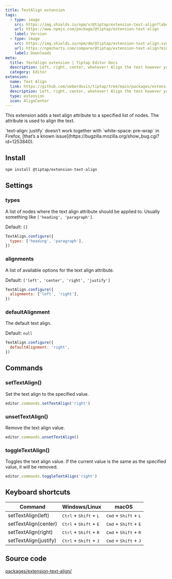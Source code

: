 ```yaml
---
title: TextAlign extension
tags:
  - type: image
    src: https://img.shields.io/npm/v/@tiptap/extension-text-align?label=version
    url: https://www.npmjs.com/package/@tiptap/extension-text-align
    label: Version
  - type: image
    src: https://img.shields.io/npm/dm/@tiptap/extension-text-align.svg
    url: https://npmcharts.com/compare/@tiptap/extension-text-align?minimal=true
    label: Downloads
meta:
  title: TextAlign extension | Tiptap Editor Docs
  description: Left, right, center, whatever! Align the text however you like with the Text Align extension. More in the docs!
  category: Editor
extension:
  name: Text Align
  link: https://github.com/ueberdosis/tiptap/tree/main/packages/extension-text-align
  description: Left, right, center, whatever! Align the text however you like.
  type: extension
  icon: AlignCenter
---
```




This extension adds a text align attribute to a specified list of nodes. The attribute is used to align the text.

<Callout title="Firefox bug" variant="default">
  `text-align: justify` doesn’t work together with `white-space: pre-wrap` in Firefox, [that’s a
  known issue](https://bugzilla.mozilla.org/show_bug.cgi?id=1253840).
</Callout>

<CodeDemo path="/Extensions/TextAlign" />

## Install

```bash
npm install @tiptap/extension-text-align
```

## Settings

### types

A list of nodes where the text align attribute should be applied to. Usually something like `['heading', 'paragraph']`.

Default: `[]`

```js
TextAlign.configure({
  types: ['heading', 'paragraph'],
})
```

### alignments

A list of available options for the text align attribute.

Default: `['left', 'center', 'right', 'justify']`

```js
TextAlign.configure({
  alignments: ['left', 'right'],
})
```

### defaultAlignment

The default text align.

Default: `null`

```js
TextAlign.configure({
  defaultAlignment: 'right',
})
```

## Commands

### setTextAlign()

Set the text align to the specified value.

```js
editor.commands.setTextAlign('right')
```

### unsetTextAlign()

Remove the text align value.

```js
editor.commands.unsetTextAlign()
```

### toggleTextAlign()

Toggles the text align value. If the current value is the same as the specified value, it will be removed.

```js
editor.commands.toggleTextAlign('right')
```

## Keyboard shortcuts

| Command               | Windows/Linux                                     | macOS                                            |
| --------------------- | ------------------------------------------------- | ------------------------------------------------ |
| setTextAlign(left)    | <kbd>Ctrl</kbd> + <kbd>Shift</kbd> + <kbd>L</kbd> | <kbd>Cmd</kbd> + <kbd>Shift</kbd> + <kbd>L</kbd> |
| setTextAlign(center)  | <kbd>Ctrl</kbd> + <kbd>Shift</kbd> + <kbd>E</kbd> | <kbd>Cmd</kbd> + <kbd>Shift</kbd> + <kbd>E</kbd> |
| setTextAlign(right)   | <kbd>Ctrl</kbd> + <kbd>Shift</kbd> + <kbd>R</kbd> | <kbd>Cmd</kbd> + <kbd>Shift</kbd> + <kbd>R</kbd> |
| setTextAlign(justify) | <kbd>Ctrl</kbd> + <kbd>Shift</kbd> + <kbd>J</kbd> | <kbd>Cmd</kbd> + <kbd>Shift</kbd> + <kbd>J</kbd> |

## Source code

[packages/extension-text-align/](https://github.com/ueberdosis/tiptap/blob/main/packages/extension-text-align/)
